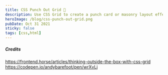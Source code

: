 ```yaml
---
title: CSS Punch Out Grid 🥊
description: Use CSS Grid to create a punch card or masonry layout effect.
heroImage: /blog/css-punch-out-grid.png
pubDate: Oct 31 2021
sticky: false
tags: [css,html]
---
```


##### Credits

https://frontend.horse/articles/thinking-outside-the-box-with-css-grid
https://codepen.io/andybarefoot/pen/wrXvLj
